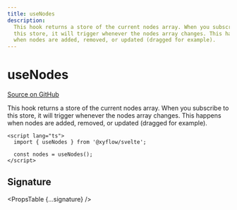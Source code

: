```yaml
---
title: useNodes
description:
  This hook returns a store of the current nodes array. When you subscribe to
  this store, it will trigger whenever the nodes array changes. This happens
  when nodes are added, removed, or updated (dragged for example).
---
```



# useNodes

[Source on GitHub](https://github.com/wbkd/react-flow/blob/78169c992bf95a5dbc9bccbdc2a07725a307e2c3/packages/svelte/src/lib/hooks/useNodesEdges.ts/#L3)

This hook returns a store of the current nodes array. When you subscribe to this store, it will trigger whenever the nodes array changes. This happens when nodes are added, removed, or updated (dragged for example).

```svelte
<script lang="ts">
  import { useNodes } from '@xyflow/svelte';

  const nodes = useNodes();
</script>
```

## Signature

<PropsTable {...signature} />
